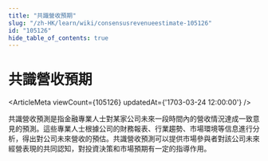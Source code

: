 ```yaml
---
title: "共識營收預期"
slug: "/zh-HK/learn/wiki/consensusrevenueestimate-105126"
id: "105126"
hide_table_of_contents: true
---
```



# 共識營收預期

<ArticleMeta viewCount={105126} updatedAt={'1703-03-24 12:00:00'} />

共識營收預測是指金融專業人士對某家公司未來一段時間內的營收情況達成一致意見的預測。這些專業人士根據公司的財務報表、行業趨勢、市場環境等信息進行分析，得出對公司未來營收的預估。共識營收預測可以提供市場參與者對該公司未來經營表現的共同認知，對投資決策和市場預期有一定的指導作用。
